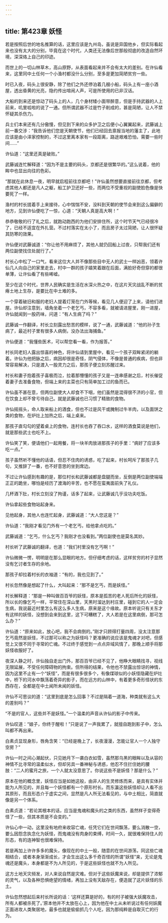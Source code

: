 ```yaml
---
---
---
```

title: 第423章 妖怪
---





若是按照后世的地名推算的话，这里应该是九州岛，虽说是异国他乡，但实际看起来也没有太大的分别，毕竟在这个时代，人类还无法像后世那般彻底的改造自然环境，深深烙上自己的印迹。

而世上的一切山林草木，高山原野，从表面看起来并不会有太大的差别。在许仙看来，这里同中土任何一个小渔村都没什么分别，至多是更加简陋贫穷一些。

时已入夜，码头上很安静，除了他们之外还停泊着几艘小船，码头上有一座小酒屋，透出昏黄的光亮，隐约传出喧闹人声，可是所使用的已非汉话。

大船的到来还是惊动了码头上的人，几个身材矮小面带醉意，但是手持武器的人上前来，叽里呱啦的说了一通。但所谓武器不过是竹子削成的，甚是简陋，让人不禁怀疑其杀伤力。

兵士们本来还有几分傲慢，但见到下来的众多护卫之后便小心翼翼起来，武藤诚上前一番交涉：“我告诉他们您是天朝使节，他们已经回去禀报当地的藩主了，此地应该是由小泽家控制的，不过这里离本家有一段距离，路途艰难恐怕，需要一些时间……”

许仙道：“这里还真是破败。”

武藤诚连忙解释道：“因为不是主要的码头，京都还是很繁华的。”这么说着，他的眸中也显出向往的色彩。

“那就在此休息一夜，明早就启程前往京都吧！”许仙虽然想要直接前往京都，但考虑其他人都还是凡人之躯，船工护卫还好一些，而两位不受重视的副使脸色像是快要死了一样。

渔村的村长搓着手上来接待，心中惴惴不安，没料到天朝的使节会来到这么偏僻的地方，见到许仙便吃了一惊，心道：“天朝人真是高大啊！”

恭恭敬敬的行了礼之后，就跑动跑西的为他们安排住所，这个时节天气已经很冷了，已经不适宜在外扎营。不过村落实在太小了，而且房子太过简陋，让人很怀疑其防寒的效果。

许仙便对武藤诚道：“你让他不用麻烦了，其他人就仍回船上过夜，只帮我们还有两位副使找住处就行了。”

村长心中松了一口气，看来这位大人并不像那些目中无人的武士一样凶恶，领着许仙几人向自己的家里走去，村中一群的孩子嬉笑着跟在后面，满脸好奇但穿的都很单薄，让许仙看了有些唏嘘。

至少在这个时代，世界人民确实是生活在水深火热之中，在这片天灾战乱不断的贫瘠土地上生存，是要比在中土难的多。

一个穿着破旧和服的老妇人提着灯笼在门外等候，看见几人便迎了上来，请他们进屋。许仙却注意到，墙角坐着一个老乞丐，不容多看，就被请进屋里，刚一进屋，许仙就闻到一股药味，问道：“有人生病了吗？”

武藤诚一作翻译，村长立刻露出愁苦的模样，说了一通，武藤诚道：“他的孙子生病了，最近村子里有很多人病倒，没办法出海捕鱼。”

许仙便道：“我懂些医术，可以帮您看一看，作为报答。”

村长同老妇人露出惊喜的神色，将许仙请到里屋中，看见一个孩子双眸紧闭的躺着。许仙为他把脉之后，病因却很是奇怪，阴气侵体，不像是普通的疾病，但也非常容易解决，只是渡入一股灵力之后，那孩子便立刻苏醒过来。

村长和妻子抱着孩子喜极而泣，拉着那懵懂的孩子又是一连串感谢之后，村长催促着妻子去准备食物，但端上来的主菜也只有简单加工过的鱼而已。

许仙虽不甚在意，但两位副使大人却食不下咽，他们虽然是混得很不济的小官，但在饮食上却不曾亏待自己。就是武藤诚也已习惯了精致的食物。

许仙摇摇头，命人取来船上的酒食，但也不过是风干或腌制过牛羊肉，以及面饼之类的食物，在炉灶上加热之后，端上桌来。

那孩子直勾勾的望着桌上的食物，连村长也吞了吞口水，这样的酒食莫说是他们，就是那些武士也吃不上。

许仙笑了笑，便请他们一起用餐，将一块羊肉放进那孩子的手里：“病好了应该多吃一点。”

孩子虽然听不懂他的话语，但忍不住肉的诱惑，吃了起来，村长呵斥了那孩子几句，又推辞了一番，也不好意思的坐到席边。

不过让许仙感到有趣的是，那位村长和武藤诚都是盘腿而坐，反倒是两位副使端端正正的跪坐，哪怕是经历了渡海的辛苦，也不愿在蛮夷面前失了礼仪。

几杯酒下肚，村长立刻没了拘谨，话多了起来，让武藤诚几乎没功夫吃饭。

许仙拿起些食物站起身来。

见他起身，其他人也连忙起身，武藤诚道：“大人您这是？”

许仙道：“我刚才看见门外有一个老乞丐，给他拿点吃的。”

武藤诚道：“乞丐，什么乞丐？我刚才也没看到。”两位副使也是莫名其妙。

村长听了武藤诚的翻译，也道：“我们村里没有乞丐啊！”

许仙微微一愣，明明是在那么显眼的地方。但仔细考虑的话，这样贫穷的村子显然没有乞讨者生存的余地。

那孩子却拉着村长的衣袖道：“有的，我也见到了。”

村长忽然像是想起了什么，大叫起来：“那不是乞丐，而是妖怪。”

村长解释道：“那是一种叫做百百爷的妖怪，原本是孤苦的老人死后所化的妖怪，所以长的像乞丐一样，平常住在深山里，天黑时溜达到村庄里，碰到它的人一定会生病，我说最近村里怎么有这么多人生病，原来是这个缘故。原本听说只有关东才有这样的妖怪，没想到会来到这里，这下可糟糕了，大人若是在这里病倒，那可怎么办？”

许仙道：“原来如此，放心吧，我不会病倒的。”刚才只顾得打量四周，没太注意那乞丐竟然是妖怪，不过那可以称之为妖怪吗？更准确的说应该是鬼魂才对吧，但感觉上又很不同于寻常的亡魂。不过终于感觉到一点点异域风情了，那晚上顺手将那妖怪收服好了。

夜深人静之时，许仙独自走出门外，那百百爷已经不见了，他睁大眼睛找寻，视线无限延展，不受任何障碍物的拘束。但所得的结果，令他也不禁露出惊讶的神情，因为这里不止有一个“妖怪”，而是有很多很多个，有像煤球似的小妖怪隐藏在炉灶中，桥下的河水中飘荡着奇异的影子，而在远方的山林中，有着更多奇形怪状的东西存在，全都是在中土闻所未闻的妖怪。

许仙不可思议的道：“这里到底是怎么回事？不过是隔着一道海，种类就有这么大的差别吗？”

“不是的官人，这些并不是妖怪。”一个温柔的声音从许仙的影子中传来。

许仙叹道：“娘子，你终于醒啦！”只是说了一声我累了，就擅自跑到影子中，怎么叫都不再出来。

白素贞显现身形，唇角含笑：“已经是晚上了，长夜漫漫，怎能让官人一个人独守空房？”

许仙一时之间心潮起伏，只见她月下一袭白衣如雪，虽然那乌黑的眼眸以及从容的神情不比寻常的温柔似水，但却另具一番神秘与诱惑，他忍不住拦住她的腰肢：“二人的蜜月之旅，一个人就太没意思了。你说这些不是妖怪？那是什么？”

原本在他的概念里，妖怪应当是如她这般，由非人的生灵修炼而来，是具有实体并能为人所见的，并且每一个妖怪都有一个原形村长。而东瀛这些妖怪却让人看不出其原形，而且形态介于虚实之间，显然是凡人所无法看见的，与中土相比，简直就像是另一个体系。

白素贞道：“若论其根本的话，应当是鬼魂和魔头的之类的东西，虽然样子变得奇怪了一些，但其本质是不会变的。”

许仙心中一动，这里没有地府来收容亡魂，任凭它们在世间飘荡，要么消散一空，要么因怨念执念化为妖怪，而鬼魂没有肉身的束缚，时间一久，就很难保持住人的形态，有的连神智也很难保持。

若是再加上许许多多的魔头，像现在的中土一般，随意的在世间游荡，同这些亡魂相结合，或者本身渐渐成长，才会生出这么多千奇百怪的所谓“妖怪”来，无论是鬼魂还是魔头，本身都是不为人所见的，于是这些妖怪也就不为人所见。

这方土地天灾频发，对人来说自然是灾难。但对于这些妖魔来说，却是提供了浓郁的灵气，以及各种恐惧绝望的情绪，再加上没有天敌存在，便造就了这片妖怪的乐土。

许仙忽然想起后来村长所说的话：‘这样还算是好的，有的村子被强大妖魔攻击，所有人都被杀死了。’原本他并不太放在心上，因为他在中土从未听说过有任何妖魔正面进攻人类聚居地，最多也就是偷偷抓几个人吃，因为那纯粹是自取灭亡的行为。